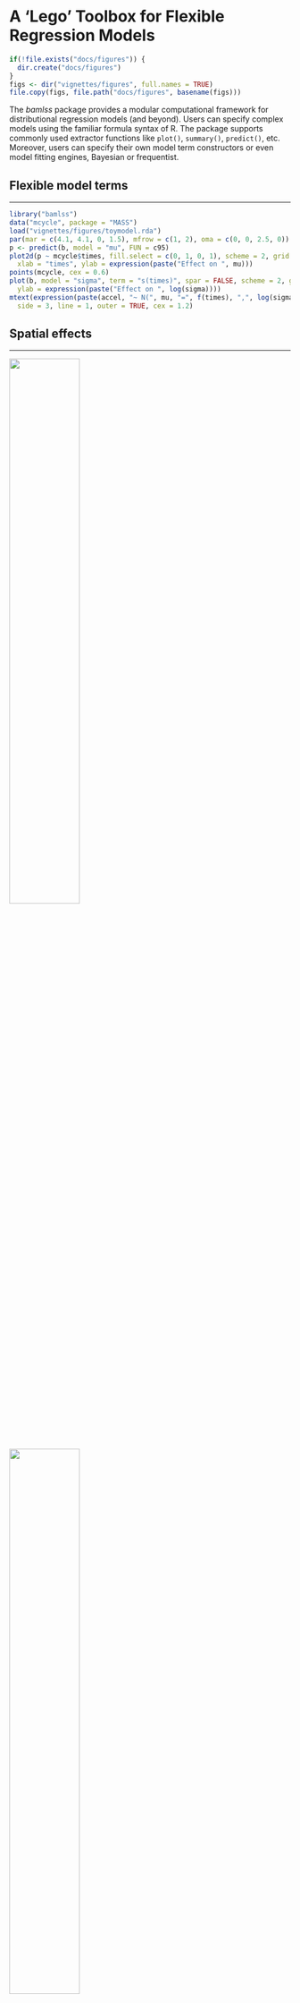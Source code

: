 # A 'Lego' Toolbox for Flexible Regression Models

```r
if(!file.exists("docs/figures")) {
  dir.create("docs/figures")
}
figs <- dir("vignettes/figures", full.names = TRUE)
file.copy(figs, file.path("docs/figures", basename(figs)))
```

The _bamlss_ package provides a modular computational framework for distributional regression
models (and beyond). Users can specify complex models using the familiar formula syntax of R. The
package supports commonly used extractor functions like `plot()`, `summary()`, `predict()`, etc.
Moreover, users can specify their own model term constructors or even model fitting engines, 
Bayesian or frequentist.


## Flexible model terms

---

```r
library("bamlss")
data("mcycle", package = "MASS")
load("vignettes/figures/toymodel.rda")
par(mar = c(4.1, 4.1, 0, 1.5), mfrow = c(1, 2), oma = c(0, 0, 2.5, 0))
p <- predict(b, model = "mu", FUN = c95)
plot2d(p ~ mcycle$times, fill.select = c(0, 1, 0, 1), scheme = 2, grid = 100,
  xlab = "times", ylab = expression(paste("Effect on ", mu)))
points(mcycle, cex = 0.6)
plot(b, model = "sigma", term = "s(times)", spar = FALSE, scheme = 2, grid = 100,
  ylab = expression(paste("Effect on ", log(sigma))))
mtext(expression(paste(accel, "~ N(", mu, "=", f(times), ",", log(sigma), "=", f(times), ")")),
  side = 3, line = 1, outer = TRUE, cex = 1.2)
```

## Spatial effects

---

![](figures/firemodel-effects-spatial-tc.png){width=50%}
![](figures/firemodel-effects-spatial-td.png){width=50%}

![](figures/firemodel-effects-baseline.png){width=50%}
![](figures/firemodel-effects-daytime-curves.png){width=50%}

## Prediction

---

![](figures/rainmodel-effects-predict.png){width=100%}

## Model diagnostics

---

```r
par(mar = c(4.1, 4.1, 2.5, 1.1), mfrow = c(1, 2))
plot(b, which = 3, spar = FALSE, col = "lightgray")
plot(b, which = 4, spar = FALSE)
```

![](figures/traceplot-03.png){width=100%}

## Extendable model terms and model fitting engines

```r
## Posterior mode optimization.
bfit <- function(x, y, family, start = NULL, weights = NULL, offset = NULL,
  update = "iwls", criterion = c("AICc", "BIC", "AIC"), ..) { }

## MCMC Sampler.
GMCMC <- function(x, y, family, start = NULL, weights = NULL, offset = NULL,
  n.iter = 1200, burnin = 200, thin = 1, verbose = TRUE, step = 20, ...) { }

## Gradient boosting.
boost <- function(x, y, family, weights = NULL, offset = NULL,
  nu = 0.1, nu.adapt = TRUE, df = 4, maxit = 400, ...) { }

## LASSO.
lasso <- function(x, y, start = NULL, adaptive = TRUE,
  lower = 0.001, upper = 1000,  nlambda = 100, lambda = NULL, ...) { }
```


